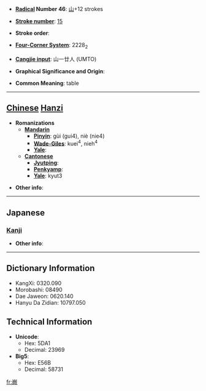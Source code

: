 * '''[[Wiktionary:Chinese radical index| Radical]] Number 46''': [[Wiktionary:Chinese radical index 山|山]]+12 strokes

* '''[[Wiktionary:Chinese total strokes index|Stroke number]]''': [[Wiktionary:Chinese total strokes index 15|15]]

* '''Stroke order''': 

* '''[[Wiktionary:Chinese four corner index|Four-Corner System]]''': 2228<sub>2</sub>

* '''[[Wiktionary:Chinese Cangjie index|Cangjie input]]''': 山一廿人 (UMTO)

* '''Graphical Significance and Origin''': 

* '''Common Meaning''': table

----

== [[Chinese]] [[Hanzi]] ==

* '''Romanizations'''
** '''[[Mandarin]]'''
*** '''[[Pinyin]]''': gùi (gui4), niè (nie4)
*** '''[[Wade-Giles]]''': kuei<sup>4</sup>, nieh<sup>4</sup>
*** '''[[Yale]]''': 
** '''[[Cantonese]]'''
*** '''[[Jyutping]]''':
*** '''[[Penkyamp]]''': 
*** '''[[Yale]]''': kyut3

* '''Other info''': 

----

==Japanese==
===[[Kanji]]===
{{kanji|on readings=[[けい]] (kei), [[け]] (ke), [[けつ]] (ketsu), [[かち]] (kachi)|kun readings=}}

* '''Other info''':  

----

== Dictionary Information ==

* KangXi: 0320.090
* Morobashi: 08490
* Dae Jaweon: 0620.140
* Hanyu Da Zidian: 10797.050

== Technical Information ==

* '''Unicode''':
** Hex: 5DA1
** Decimal: 23969
* '''Big5''':
** Hex: E56B
** Decimal: 58731

[[fr:嶡]]